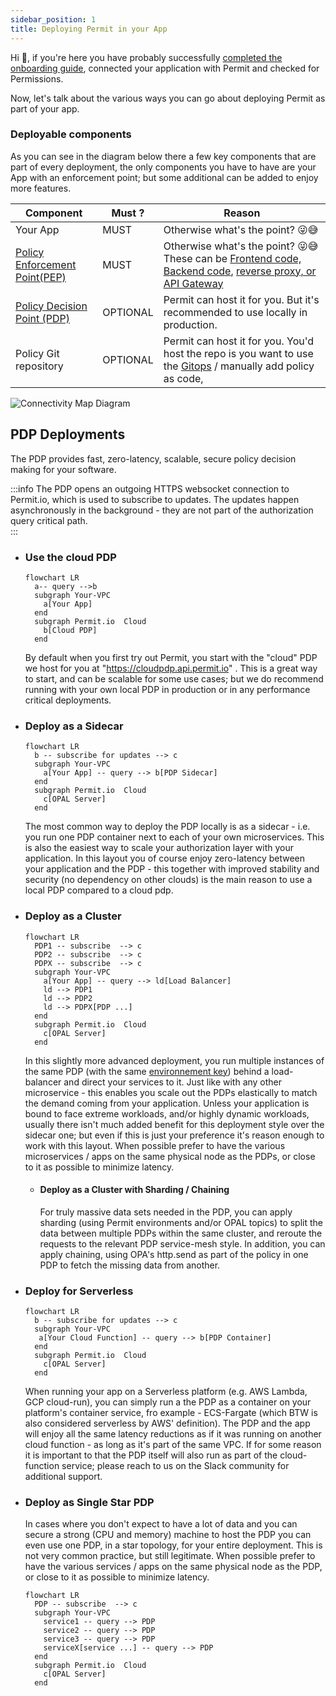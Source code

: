 ```yaml
---
sidebar_position: 1
title: Deploying Permit in your App
---
```


Hi 👋, if you're here you have probably successfully [completed the onboarding guide](/tutorials/onboarding/connect-your-app), connected your application with Permit and checked for Permissions.

Now, let's talk about the various ways you can go about deploying Permit as part of your app.

### Deployable components

As you can see in the diagram below there a few key components that are part of every deployment, the only components you have to have are your App with an enforcement point; but some additional can be added to enjoy more features.

| Component                                               | Must ?   | Reason                                                                                                                                                                             |
| ------------------------------------------------------- | -------- | ---------------------------------------------------------------------------------------------------------------------------------------------------------------------------------- |
| Your App                                                | MUST     | Otherwise what's the point? 😜😅                                                                                                                                                   |
| [Policy Enforcement Point(PEP)](/concepts/glossary#pep) | MUST     | Otherwise what's the point? 😜😅 These can be [Frontend code, Backend code](/tutorials/quickstart#integrate-sdk), [reverse proxy, or API Gateway](/integrations/gateways/overview) |
| [Policy Decision Point (PDP)](/concepts/pdp)            | OPTIONAL | Permit can host it for you. But it's recommended to use locally in production.                                                                                                     |
| Policy Git repository                                   | OPTIONAL | Permit can host it for you. You'd host the repo is you want to use the [Gitops](/integrations/gitops/overview) / manually add policy as code,                                      |

![Connectivity Map Diagram](/img/diagrams/connectivity.svg)

## PDP Deployments

The PDP provides fast, zero-latency, scalable, secure policy decision making for your software.

:::info
The PDP opens an outgoing HTTPS websocket connection to Permit.io, which is used to subscribe to updates.
The updates happen asynchronously in the background - they are not part of the authorization query critical path.  
:::

- ### Use the cloud PDP

  ```mermaid
  flowchart LR
    a-- query -->b
    subgraph Your-VPC
      a[Your App]
    end
    subgraph Permit.io  Cloud
      b[Cloud PDP]
    end
  ```

  By default when you first try out Permit, you start with the "cloud" PDP we host for you at "https://cloudpdp.api.permit.io" .
  This is a great way to start, and can be scalable for some use cases; but we do recommend running with your own local PDP in production or in any performance critical deployments.

- ### Deploy as a Sidecar

  ```mermaid
  flowchart LR
    b -- subscribe for updates --> c
    subgraph Your-VPC
      a[Your App] -- query --> b[PDP Sidecar]
    end
    subgraph Permit.io  Cloud
      c[OPAL Server]
    end
  ```

  The most common way to deploy the PDP locally is as a sidecar - i.e. you run one PDP container next to each of your own microservices.
  This is also the easiest way to scale your authorization layer with your application.
  In this layout you of course enjoy zero-latency between your application and the PDP - this together with improved stability and security (no dependency on other clouds) is the main reason to use a local PDP compared to a cloud pdp.

- ### Deploy as a Cluster

  ```mermaid
  flowchart LR
    PDP1 -- subscribe  --> c
    PDP2 -- subscribe  --> c
    PDPX -- subscribe  --> c
    subgraph Your-VPC
      a[Your App] -- query --> ld[Load Balancer]
      ld --> PDP1
      ld --> PDP2
      ld --> PDPX[PDP ...]
    end
    subgraph Permit.io  Cloud
      c[OPAL Server]
    end
  ```

  In this slightly more advanced deployment, you run multiple instances of the same PDP (with the same [environnement key](http://localhost:4444/features/projects-and-env#environments)) behind a load-balancer and direct your services to it.
  Just like with any other microservice - this enables you scale out the PDPs elastically to match the demand coming from your application.
  Unless your application is bound to face extreme workloads, and/or highly dynamic workloads, usually there isn't much added benefit for this deployment style over the sidecar one;
  but even if this is just your preference it's reason enough to work with this layout.
  When possible prefer to have the various microservices / apps on the same physical node as the PDPs, or close to it as possible to minimize latency.

  - #### Deploy as a Cluster with Sharding / Chaining

    For truly massive data sets needed in the PDP, you can apply sharding (using Permit environments and/or OPAL topics) to split the data between multiple PDPs within the same cluster, and reroute the requests to the relevant PDP service-mesh style.
    In addition, you can apply chaining, using OPA's http.send as part of the policy in one PDP to fetch the missing data from another.

- ### Deploy for Serverless

  ```mermaid
  flowchart LR
    b -- subscribe for updates --> c
    subgraph Your-VPC
     a[Your Cloud Function] -- query --> b[PDP Container]
    end
    subgraph Permit.io  Cloud
      c[OPAL Server]
    end
  ```

  When running your app on a Serverless platform (e.g. AWS Lambda, GCP cloud-run),
  you can simply run a the PDP as a container on your platform's container service, fro example - ECS-Fargate (which BTW is also considered serverless by AWS' definition).
  The PDP and the app will enjoy all the same latency reductions as if it was running on another cloud function - as long as it's part of the same VPC.
  If for some reason it is important to that the PDP itself will also run as part of the cloud-function service; please reach to us on the Slack community for additional support.

- ### Deploy as Single Star PDP

  In cases where you don't expect to have a lot of data and you can secure a strong (CPU and memory) machine to host the PDP you can even use one PDP, in a star topology, for your entire deployment.
  This is not very common practice, but still legitimate.
  When possible prefer to have the various services / apps on the same physical node as the PDP, or close to it as possible to minimize latency.

  ```mermaid
  flowchart LR
    PDP -- subscribe  --> c
    subgraph Your-VPC
      service1 -- query --> PDP
      service2 -- query --> PDP
      service3 -- query --> PDP
      serviceX[service ...] -- query --> PDP
    end
    subgraph Permit.io  Cloud
      c[OPAL Server]
    end
  ```
